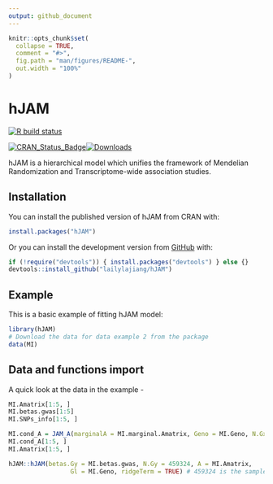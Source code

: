 ```yaml
---
output: github_document
---
```


<!-- README.md is generated from README.Rmd. Please edit that file -->

```r
knitr::opts_chunk$set(
  collapse = TRUE,
  comment = "#>",
  fig.path = "man/figures/README-",
  out.width = "100%"
)
```
# hJAM

<!-- badges: start -->
[![R build status](https://github.com/lailylajiang/hJAM/workflows/R-CMD-check/badge.svg)](https://github.com/lailylajiang/hJAM)
<!-- badges: end -->

<!-- CRAN badges: start -->
[![CRAN_Status_Badge](http://www.r-pkg.org/badges/version/hJAM)](https://CRAN.R-project.org/package=hJAM)[![Downloads](http://cranlogs.r-pkg.org/badges/grand-total/hJAM)](https://CRAN.R-project.org/package=hJAM)
<!-- CRAN badges: end -->

hJAM is a hierarchical model which unifies the framework of Mendelian Randomization and Transcriptome-wide association studies.

## Installation

You can install the published version of hJAM from CRAN with:

``` r
install.packages("hJAM")
```

Or you can install the development version from [GitHub](https://github.com/lailylajiang/hJAM) with:

``` r
if (!require("devtools")) { install.packages("devtools") } else {}
devtools::install_github("lailylajiang/hJAM")
```
## Example

This is a basic example of fitting hJAM model:

```r
library(hJAM)
# Download the data for data example 2 from the package
data(MI)
```
## Data and functions import

A quick look at the data in the example - 

```r
MI.Amatrix[1:5, ]
MI.betas.gwas[1:5]
MI.SNPs_info[1:5, ]
```

```r
MI.cond_A = JAM_A(marginalA = MI.marginal.Amatrix, Geno = MI.Geno, N.Gx = c(339224, 659316), ridgeTerm = TRUE)
MI.cond_A[1:5, ]
MI.Amatrix[1:5, ]
```

```r
hJAM::hJAM(betas.Gy = MI.betas.gwas, N.Gy = 459324, A = MI.Amatrix, 
                 Gl = MI.Geno, ridgeTerm = TRUE) # 459324 is the sample size of the UK Biobank GWAS of MI
```
